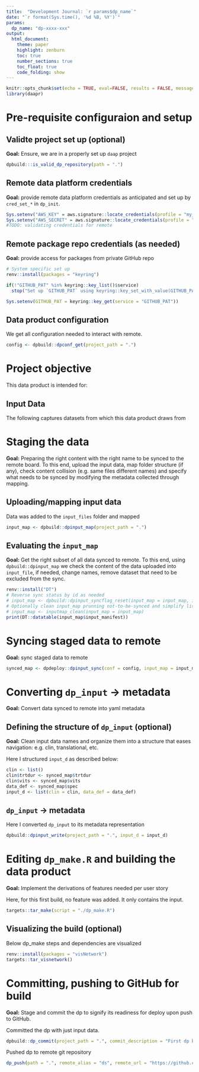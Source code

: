 ```yaml
---
title:  "Development Journal: `r params$dp_name`"
date: "`r format(Sys.time(), '%d %B, %Y')`"
params:
  dp_name: "dp-xxxx-xxx"
output:
  html_document:
    theme: paper
    highlight: zenburn
    toc: true
    number_sections: true
    toc_float: true
    code_folding: show
---
```


```r
knitr::opts_chunk$set(echo = TRUE, eval=FALSE, results = FALSE, message=FALSE)
library(daapr)
```

<!-- **RMarkdown NOTE:** contents commented out won't show up in the knitted html and if helpful you can keep them in your journal -->
<!-- **RMarkdown NOTE:** for this template all chunks are set not to evaluate with `eval = F`. It is recommended to keep this way and execute chunk-by-chunk manually to help with closer evaluation -->

<!-- **Workflow NOTE:** This dev journal, while not a required step in building a data product, can help document steps in building each data product and assist with traceability and collaboration and such is recommended -->


# Pre-requisite configuraion and setup

<!-- **Workflow NOTE:** In this step we set up all the credentials and requirements for being able to connect to remote locations be it GitHub or the remote for dp deployment  -->

## Validte project set up (optional)

**Goal:** Ensure, we are in a properly set up `daap` project

```r
dpbuild:::is_valid_dp_repository(path = ".")
```

## Remote data platform credentials

**Goal:** provide remote data platform credentials as anticipated and set up by `cred_set_*` in `dp_init`.

```r
Sys.setenv("AWS_KEY" = aws.signature::locate_credentials(profile = "my_aws_profile_name")$key)
Sys.setenv("AWS_SECRET" = aws.signature::locate_credentials(profile = "my_aws_profile_name")$secret)
#TODO: validating credentials for remote
```

## Remote package repo credentials (as needed)

<!-- **Workflow NOTE**: GITHUB_PAT is your `Personal Access Token` to private GitHub repo where where package dependencies may need to be pulled from. This variable is recognized by both renv and remotes packages.To get your PAT for the repo go to GitHub > Settings > Developer Settings > Personal access tokens. This may not be necessary if the repo is not private  -->

<!-- **Workflow NOTE**: pkg keyring is not required but it is helpful as a convenient and secure way of dealing with credentials. You can use other alternatives, as long as you avoid direct coding of credentials as `dp_push` could cause exposure-->

**Goal:** provide access for packages from private GitHub repo

```r
# System specific set up
renv::install(packages = "keyring")

if(!"GITHUB_PAT" %in% keyring::key_list()$service)
  stop("Set up `GITHUB_PAT` using keyring::key_set_with_value(GITHUB_PAT = <YOUR GITHUB PAT>)")

Sys.setenv(GITHUB_PAT = keyring::key_get(service = "GITHUB_PAT"))
```


## Data product configuration

We get all configuration needed to interact with remote. 

<!-- **Workflow NOTE:** `dpconf_get` relies on creds value be available as env variable otherwise while config file pulled would lack proper credentials needed to access remote! Set the env variable prior to calling `dpconfig_get`. Note, the name of this env variable should match `creds_set_dried` set when `dp_init was called` -->


```r
config <- dpbuild::dpconf_get(project_path = ".")
```


# Project objective

This data product is intended for: 
<!-- **Workflow NOTE:**: Enter User Story and or acceptance criteria: what are the primary 3-5 things this should enable -->

## Input Data

The following captures datasets from which this data product draws from

<!-- **Workflow NOTE:** Include, name (e.g. trialx_cutY.zip), source (e.g. clin stat), date/time  -->

# Staging the data

**Goal:** Preparing the right content with the right name to be synced to the remote board. To this end, upload the input data, map folder structure (if any), check content collision (e.g. same files different names) and specify what needs to be synced by modifying the metadata collected through mapping. 

## Uploading/mapping input data

Data was added to the `input_files` folder and mapped

```r
input_map <- dpbuild::dpinput_map(project_path = ".")
```

## Evaluating the `input_map`

**Goal:** Get the right subset of all data synced to remote. To this end, using `dpbuild::dpinput_map` we check the content of the data uploaded into `input_file`, if needed, change names, remove dataset that need to be excluded from the sync.

<!-- **Workflow NOTE**: describe what was modified in the metadata to affect what gets synced-->

```r
renv::install("DT")
# Reverse sync status by id as needed
# input_map <- dpbuild::dpinput_syncflag_reset(input_map = input_map, input_id = c("dataset_id_to_be_reset1","dataset_id_to_rest2")
# Optionally clean input_map prunning not-to-be-synced and simplify list names and associated metadata
# input_map <- inputmap_clean(input_map = input_map)
print(DT::datatable(input_map$input_manifest))
```

# Syncing staged data to remote

**Goal:** sync staged data to remote

```r
synced_map <- dpdeploy::dpinput_sync(conf = config, input_map = input_map)
```


# Converting `dp_input` ->  metadata

**Goal:** Convert data synced to remote into yaml metadata

## Defining the structure of `dp_input` (optional)

**Goal:** Clean input data names and organize them into a structure that eases navigation: e.g. clin, translational, etc.

Here I structured `input_d` as described below:
<!-- **Workflow NOTE:** Enter how you structured the data or whether you kept it as default which is flat structure -->


```r
clin <- list()
clin$trtdur <- synced_map$trtdur
clin$vits <- synced_map$vits
data_def <- synced_map$spec
input_d <- list(clin = clin, data_def = data_def)

```

## `dp_input` ->  metadata 
Here I converted `dp_input` to its metadata representation

```r
dpbuild::dpinput_write(project_path = ".", input_d = input_d)

```


# Editing `dp_make.R` and building the data product

**Goal:** Implement the derivations of features needed per user story

<!-- **Workflow NOTE:** Provide a high level summary of features added -->

Here, for this first build, no feature was added. It only contains the input.  

```r
targets::tar_make(script = "./dp_make.R")
```

## Visualizing the build (optional)

Below dp_make steps and dependencies are visualized

```r
renv::install(packages = "visNetwork")
targets::tar_visnetwork()
```

# Committing, pushing to GitHub for build

**Goal:** Stage and commit the dp to signify its readiness for deploy upon push to GitHub. 

<!-- **Workflow NOTE:** Do not run this step over and over with the same commit message!! To follow best practices, commit with unique message each time explaining what was done. To this end, first, evaluate the dp built and when ready use `dp_commit` to label dp ready for deploy. dp_commit marks dp_log with commit note signifying its readiness for deploy  -->

<!-- **Workflow NOTE:** Save all changes to all files before commit -->

Committed the dp with just input data.

```r
dpbuild::dp_commit(project_path = ".", commit_description = "First dp build: only input data")
```

<!-- **Workflow NOTE:** This step requires a remote git repo (i.e. a repo on either GitHub). If a new project, you'll need to create this repo prior to completing `dp_push` -->

Pushed dp to remote git repository 

```r
dp_push(path = ".", remote_alias = "ds", remote_url = "https://github.com/teamAccount/me/dp_test1.git")
```

<!-- **RMarkdown NOTE:** When ready to render as html the following can execute the following -->
<!-- rmarkdown::render(input = "./dp_journal.RMD", params = list(dp_name = gsub("_","-",glue::glue("{config$project_name}_{config$branch_name}")) )) -->
